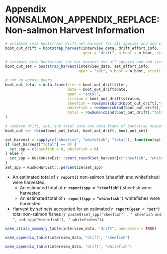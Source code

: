 \clearpage
\setcounter{figure}{0}
\setcounter{table}{0}
\renewcommand\thefigure{NONSALMON_APPENDIX_REPLACE\arabic{figure}}
\renewcommand\thetable{NONSALMON_APPENDIX_REPLACE\arabic{table}}

# Appendix NONSALMON_APPENDIX_REPLACE: Non-salmon Harvest Information {-}

```r
# estimate (via bootstrap) drift net harvest for all species and and strata
boot_out_drift = bootstrap_harvest(interview_data, drift_effort_info,
                                   gear = "drift", n_boot = n_boot, stratify_interviews = TRUE, nonsalmon = TRUE)

# estimate (via bootstrap) set net harvest for all species and and strata
boot_out_set = bootstrap_harvest(interview_data, set_effort_info,
                                 gear = "set", n_boot = n_boot, stratify_interviews = FALSE, nonsalmon = TRUE)

# sum up across gears
boot_out_total = data.frame(iter = boot_out_drift$iter, 
                            date = boot_out_drift$date,
                            gear = "total", 
                            stratum = boot_out_drift$stratum,
                            sheefish = rowSums(cbind(boot_out_drift[,"sheefish"], boot_out_set[,"sheefish"]), na.rm = TRUE),
                            whitefish = rowSums(cbind(boot_out_drift[,"whitefish"], boot_out_set[,"whitefish"]), na.rm = TRUE),
                            total = rowSums(cbind(boot_out_drift[,"total"], boot_out_set[,"total"]), na.rm = TRUE)
)

# combine drift, set, and total into one data frame of bootstrap output
boot_out <<- rbind(boot_out_total, boot_out_drift, boot_out_set)
```

```r
set_harvest = sapply(c("sheefish", "whitefish", "total"), function(sp) report(sp, gear = "set", CI = FALSE, return_numeric = TRUE))
if (set_harvest["total"] == 0) {
  set_spp = c(sheefish = 0, whitefish = 0)
} else {
  set_spp = KuskoHarvEst:::smart_round(set_harvest[c("sheefish", "whitefish")]/set_harvest["total"], 2)
}
set_spp = KuskoHarvEst:::percentize(set_spp)
```

* An estimated total of **`r report()`** non-salmon (sheefish and whitefishes) were harvested.
  * An estimated total of **`r report(spp = "sheefish")`** sheefish were harvested.
  * An estimated total of **`r report(spp = "whitefish")`** whitefishes were harvested.
* Harvest by set nets accounted for an estimated **`r report(gear = "set")`** total non-salmon fishes (`r paste0(set_spp["sheefish"], " sheefish and ", set_spp["whitefish"], " whitefishes")`).

```r
make_strata_summary_table(interview_data, "drift", nonsalmon = TRUE)
```

```r
make_appendix_table(interview_data, "drift", "sheefish")
```

```r
make_appendix_table(interview_data, "drift", "whitefish")
```
